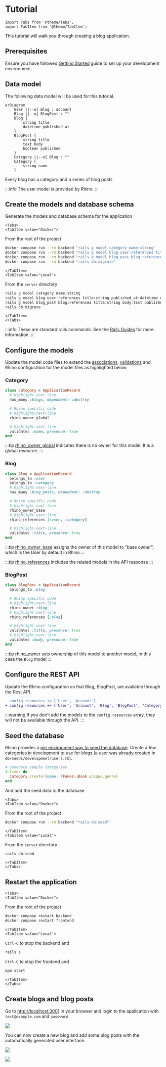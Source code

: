 # Tutorial

```mdx-code-block
import Tabs from '@theme/Tabs';
import TabItem from '@theme/TabItem';
```

This tutorial will walk you through creating a blog application.

## Prerequisites

Ensure you have followed [Getting Started](../getting_started) guide to set up your development environment.

## Data model

The following data model will be used for this tutorial.

```mermaid
erDiagram
    User ||--o{ Blog : account
    Blog ||--o{ BlogPost : ""
    Blog {
        string title
        datetime published_at
    }
    BlogPost {
        string title
        text body
        boolean published
    }
    Category ||--o{ Blog : ""
    Category {
        string name
    }
```

Every blog has a category and a series of blog posts

:::info
The user model is provided by Rhino.
:::

## Create the models and database schema

Generate the models and database schema for the application

```mdx-code-block
<Tabs>
<TabItem value="Docker">
```

From the root of the project

```bash
docker compose run --rm backend "rails g model category name:string"
docker compose run --rm backend "rails g model blog user:references title:string published_at:datetime category:references"
docker compose run --rm backend "rails g model blog_post blog:references title:string body:text published:boolean"
docker compose run --rm backend "rails db:migrate"
```

```mdx-code-block
</TabItem>
<TabItem value="Local">
```

From the `server` directory

```bash
rails g model category name:string
rails g model blog user:references title:string published_at:datetime category:references
rails g model blog_post blog:references title:string body:text published:boolean
rails db:migrate
```

```mdx-code-block
</TabItem>
</Tabs>
```

:::info
These are standard rails commands. See the [Rails Guides](https://guides.rubyonrails.org/) for more information.
:::

## Configure the models

Update the model code files to extend the [associations](https://guides.rubyonrails.org/association_basics.html), [validations](https://guides.rubyonrails.org/active_record_validations.html) and Rhino configuration for the model files as highlighted below

### Category

```ruby title="app/models/category.rb"
class Category < ApplicationRecord
  # highlight-next-line
  has_many :blogs, dependent: :destroy

  # Rhino specific code
  # highlight-next-line
  rhino_owner_global

  # highlight-next-line
  validates :name, presence: true
end
```

:::tip
[rhino_owner_global](/docs/concepts/resources/#global-owner) indicates there is no owner for this model. It is a global resource.
:::

### Blog

```ruby title="app/models/blog.rb"
class Blog < ApplicationRecord
  belongs_to :user
  belongs_to :category
  # highlight-next-line
  has_many :blog_posts, dependent: :destroy

  # Rhino specific code
  # highlight-next-line
  rhino_owner_base
  # highlight-next-line
  rhino_references [:user, :category]

  # highlight-next-line
  validates :title, presence: true
end
```

:::tip
[rhino_owner_base](/docs/concepts/resources/#base-owner) assigns the owner of this model to "base owner", which is the User by default in Rhino
:::

:::tip
[rhino_references](/docs/concepts/resources/#references) includes the related models in the API response
:::

### BlogPost

```ruby title="app/models/blog_post.rb"
class BlogPost < ApplicationRecord
  belongs_to :blog

  # Rhino specific code
  # highlight-next-line
  rhino_owner :blog
  # highlight-next-line
  rhino_references [:blog]

  # highlight-next-line
  validates :title, presence: true
  # highlight-next-line
  validates :body, presence: true
end
```

:::tip
[rhino_owner](/docs/concepts/resources/#ownership) sets ownership of this model to another model, in this case the `Blog` model
:::

## Configure the REST API

Update the Rhino configuration so that Blog, BlogPost, are available through the Rest API

```diff title="config/initializers/rhino.rb"
- config.resources += ['User', 'Account']
+ config.resources += ['User', 'Account', 'Blog', 'BlogPost', "Category"]
```

:::warning
If you don't add the models to the `config.resources` array, they will not be available through the API.
:::

## Seed the database

Rhino provides a [per environment way to seed the database](../guides/importing/seeding.mdx). Create a few categories in development to use for blogs (a user was already created in `db/seeds/development/users.rb`).

```ruby title="db/seeds/development/categories.rb"
# Generate sample categories
3.times do
  Category.create!(name: FFaker::Book.unique.genre)
end
```

And add the seed data to the database

```mdx-code-block
<Tabs>
<TabItem value="Docker">
```

From the root of the project

```bash
docker compose run --rm backend "rails db:seed"
```

```mdx-code-block
</TabItem>
<TabItem value="Local">
```

From the `server` directory

```bash
rails db:seed
```

```mdx-code-block
</TabItem>
</Tabs>
```

## Restart the application

```mdx-code-block
<Tabs>
<TabItem value="Docker">
```

From the root of the project

```bash
docker compose restart backend
docker compose restart frontend
```

```mdx-code-block
</TabItem>
<TabItem value="Local">
```

`Ctrl-C` to stop the backend and

```bash
rails s
```

`Ctrl-C` to stop the frontend and

```bash
npm start
```

```mdx-code-block
</TabItem>
</Tabs>
```

## Create blogs and blog posts

Go to [http://localhost:3001](http://localhost:3001) in your browser and login to the application with `test@example.com` and `password`.

![](/img/tutorial_login.png)

You can now create a new blog and add some blog posts with the automatically generated user interface.

![](/img/tutorial_blog.png)

![](/img/tutorial_blog_post.png)
